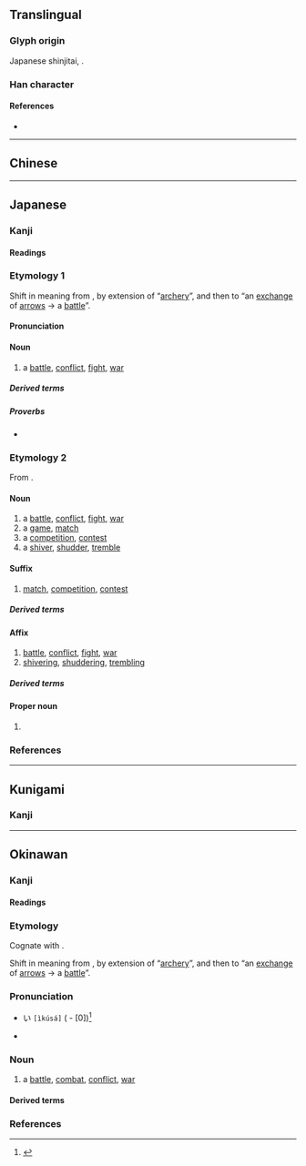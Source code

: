 {{also|戰|战}}
{{character info/new}}
==Translingual==
{{Han simplified forms|戰|戦|战}}

===Glyph origin===
Japanese shinjitai, {{Han simp|戰|f=單|t=単|nocap=1}}.

===Han character===
{{Han char|rn=62|rad=戈|as=09|sn=13|four=93450|canj=FJI|ids=⿰単戈}}

====References====
* {{Han ref|kx=0413.241|dkj=11631|dj=0756.230|hdz=21409.041|uh=6226}}

----

==Chinese==
{{zh-see|戰|v}}

----

==Japanese==
{{ja-kanji forms|戦|戰}}

===Kanji===
{{ja-kanji|grade=4|rs=戈08|kyu=戰}}

====Readings====
{{ja-readings
|goon=せん
|kanon=せん
|kun=いくさ-, たたか-う<たたか-ふ, たたか-い<たたか-ひ, おのの-き<をのの-き, おのの-く<をのの-く, そよ-ぎ, そよ-ぐ, そよ-がす, わなな-く
}}

===Etymology 1===
{{ja-kanjitab|いくさ|yomi=kun}}

Shift in meaning from {{m|ja|軍|tr=ikusa||[[soldier]], [[army]]}}, by extension of “[[archery]]”, and then to “an [[exchange]] of [[arrow]]s → a [[battle]]”.

====Pronunciation====
{{ja-pron|いくさ|yomi=kun|acc=3|acc2=0|acc_ref=DJR,SMK2,ZAJ|acc2_ref=DJR}}

====Noun====
{{ja-noun|kyu=戰|いくさ}}

# {{lb|ja|archaic|sort=いくさ}} a [[battle]], [[conflict]], [[fight#Noun|fight]], [[war]]
#: {{synonyms|ja|合戦|tr=gassen|攻戦|tr2=kōsen|戦争|tr3=sensō|戦い|tr4=tatakai}}

=====Derived terms=====
{{col3-u|ja
|{{ja-r|歌 戦|うた いくさ}}
|{{ja-r|勝ち戦|かち-いくさ}}
|{{ja-r|竹釘 戦|たけくぎ いくさ}}
|{{ja-r|弔い戦|とむらい-いくさ}}
|{{ja-r|一 戦|ひと いくさ}}
|{{ja-r|負け戦|まけ-いくさ}}
|{{ja-r|私 戦|わたくし いくさ}}
}}

=====Proverbs=====
* {{ja-r|戦 を 見て 矢 を 矧ぐ|いくさ を みて や を はぐ|lit=[[fletch]]ing an [[arrow]] while [[see]]ing a [[battle]]}}

===Etymology 2===
{{ja-kanjitab|yomi=o|せん}}

From {{der|ja|ltc|sort=せん|-}} {{ltc-l|戰}}.

====Noun====
{{ja-noun|kyu=戰|せん}}

# a [[battle]], [[conflict]], [[fight#Noun|fight]], [[war]]
# a [[game]], [[match]]
# a [[competition]], [[contest]]
# a [[shiver#Noun|shiver]], [[shudder]], [[tremble#Noun|tremble]]

====Suffix====
{{ja-pos|suffix|kyu=戰|せん}}

# {{lb|ja|sort=せん|especially in|_|sports}} [[match]], [[competition]], [[contest]]

=====Derived terms=====
{{col3-u|ja
|{{ja-r|オープン戦|オープン-せん}}
|{{ja-r|延%長%戦|えん%ちょう%せん}}
|{{ja-r|局%所%戦|きょく%しょ%-せん}}
|{{ja-r|慶%早%戦|^けい-%^そう%-せん}}
|{{ja-r|劇%戦|げき%せん|rom=-}}, {{ja-r|激%戦|げき%せん}}
|{{ja-r|後%半%戦|こう%はん%-せん}}
|{{ja-r|交%流%戦|こう%りゅう%-せん}}
|{{ja-r|持%久%戦|じ%きゅう%-せん}}
|{{ja-r|終%盤%戦|しゅう%ばん%-せん|[[endgame]]}}
|{{ja-r|選%挙%戦|せん%きょ%-せん}}
|{{ja-r|前%半%戦|ぜん%はん%-せん}}
|{{ja-r|早%慶%-戦|^そう%-^けい%-せん}}
|{{ja-r|争%奪%戦|そう%だつ%せん}}
|{{ja-r|タイトル戦|タイトル-せん}}
|{{ja-r|打%撃%戦|だ%げき%-せん}}
|{{ja-r|投%手%戦|とう%しゅ%-せん}}
|{{ja-r|貧%打%戦|ひん%だ%-せん}}
|{{ja-r|凡%戦|ぼん%せん}}
|{{ja-r|乱%打%戦|らん%だ%-せん|[[slugfest]]}}
|{{ja-r|リーグ戦|リーグ-せん}}
|{{ja-r|決定戦|けっていせん}}
}}

====Affix====
{{ja-pos|affix|kyu=戰|せん}}

# [[battle]], [[conflict]], [[fight#Noun|fight]], [[war]]
# [[shiver]]ing, [[shudder#Verb|shuddering]], [[tremble|trembling]]

=====Derived terms=====
{{col4-u|ja
|{{ja-r|戦%戦|せん%せん|rom=-}}, {{ja-r|戦%々|せん%せん}}
|{{ja-r|戦%意|せん%い|[[fighting]] [[spirit]]}}
|{{ja-r|戦%役|せん%えき}}
|{{ja-r|戦%禍|せん%か|war [[damage]]}}
|{{ja-r|戦%技|せん%ぎ}}
|{{ja-r|戦%記|せん%き|war [[chronicle]]}}
|{{ja-r|戦%況|せん%きょう|war [[situation]]}}
|{{ja-r|戦%勲|せん%くん}}
|{{ja-r|戦%訓|せん%くん}}
|{{ja-r|戦%鼓|せん%こ}}
|{{ja-r|戦%功|せん%こう}}
|{{ja-r|戦%国|せん%ごく}}
|{{ja-r|戦%債|せん%さい}}
|{{ja-r|戦%事|せん%じ}}
|{{ja-r|戦%士|せん%し|[[soldier]]}}
|{{ja-r|戦%車|せん%しゃ|[[tank]]}}
|{{ja-r|戦%術|せん%じゅつ|[[tactic]], [[tactics]]}}
|{{ja-r|戦%書|せん%しょ}}
|{{ja-r|戦%勝|せん%しょう|[[victory]], [[triumph]]}}
|{{ja-r|戦%場|せん%じょう|[[battlefield]]}}
|{{ja-r|戦%陣|せん%じん}}
|{{ja-r|戦%勢|せん%せい}}
|{{ja-r|戦%前|せん%ぜん|[[pre-war]]}}
|{{ja-r|戦%線|せん%せん|[[frontline]]}}
|{{ja-r|戦%争|せん%そう|[[war]]}}
|{{ja-r|戦%隊|せん%たい|[[military]] [[squadron]]}}
|{{ja-r|戦%闘|せん%とう|[[battle]], [[combat]]}}
|{{ja-r|戦%亡|せん%ぼう}}
|{{ja-r|戦%法|せん%ぽう|[[tactic]]}}
|{{ja-r|戦%袍|せん%ぽう}}
|{{ja-r|戦%没|せん%ぼつ|death in war}}
|{{ja-r|戦%友|せん%ゆう}}
|{{ja-r|戦%慄|せん%りつ|[[shudder]]}}
|{{ja-r|戦%略|せん%りゃく|[[strategy]]}}
|{{ja-r|一%戦|いっ%せん}}
|{{ja-r|鏖%戦|おう%せん}}
|{{ja-r|外%戦|がい%せん}}
|{{ja-r|海%戦|かい%せん}}
|{{ja-r|火%戦|か%せん}}
|{{ja-r|合%戦|かっ%せん}}
|{{ja-r|火%兵%戦|か%へい%せん}}
|{{ja-r|酣%戦|かん%せん}}
|{{ja-r|擬%戦|ぎ%せん}}
|{{ja-r|騎%戦|き%せん}}
|{{ja-r|休%戦|きゅう%せん|[[truce]]}}
|{{ja-r|空%戦|くう%せん}}
|{{ja-r|空%中%戦|くう%ちゅう%せん}}
|{{ja-r|継%戦|けい%せん}}
|{{ja-r|故%戦|こ%せん}}
|{{ja-r|合%戦|こう%せん}}
|{{ja-r|作%戦|さく%せん|[[military]] [[operation]]}}
|{{ja-r|死%戦|し%せん}}
|{{ja-r|私%戦|し%せん}}
|{{ja-r|守%戦|しゅ%せん}}
|{{ja-r|小%戦|しょう%せん}}
|{{ja-r|消%耗%戦|しょう%もう%せん}}
|{{ja-r|水%戦|すい%せん}}
|{{ja-r|正%戦|せい%せん}}
|{{ja-r|ゼロ戦|^ゼロせん}}
|{{ja-r|前%哨%戦|ぜん%しょう%せん}}
|{{ja-r|地%上%戦|ち%じょう%-せん}}
|{{ja-r|長%期%戦|ちょう%き%-せん}}
|{{ja-r|内%戦|ない%せん}}
|{{ja-r|難%戦|なん%せん}}
|{{ja-r|搏%戦|はく%せん}}
|{{ja-r|白%戦|はく%せん}}
|{{ja-r|白%兵%戦|はく%へい%せん}}
|{{ja-r|紛%戦|ふん%せん}}
|{{ja-r|防%衛%戦|ぼう%えい%-せん}}
|{{ja-r|立%体%戦|りっ%たい%-せん}}
|{{ja-r|零%戦|^れい%せん}}
}}

====Proper noun====
{{ja-pos|proper|kyu=戰|せん}}

# {{surname|ja|A=a|nodot=1|sort=-}}

===References===
<references/>

----

==Kunigami==

===Kanji===
{{head|xug|Han characters}}
{{ja-readings
|kun=[[ひくさー]] (<u>hikusā</u>, [[戦]]), [[たたﾟーか゚ん]] (<u>thatāka</u>n, [[戦ん]])
}}

----

==Okinawan==

===Kanji===
{{ryu-kanji|rs=戈08|kyu=戰}}

====Readings====
{{ryu-readings
|kun=いくさ-, たたか-ゆん
}}

===Etymology===
{{ryu-kanjitab|いくさ|yomi=k}}
Cognate with {{cog|ja|戦|tr=ikusa}}.

Shift in meaning from {{m|ryu|軍|tr=ikusa||[[soldier]], [[army]]}}, by extension of “[[archery]]”, and then to “an [[exchange]] of [[arrow]]s → a [[battle]]”.

===Pronunciation===
* {{a|{{ll|ja|首里|Shuri}}-{{ll|ja|那覇|Naha}}}} い{{ja-accent/high|くさ}} <tt>[ìkúsá]</tt> ({{ll|ja|平板型|Heiban}} - [0])<ref>{{R:Shuri-Naha Dialect Dictionary|イクサ|01133}}</ref>
* {{IPA|ryu|[ʔikusa]|sort=いくさ}}

===Noun===
{{ryu-noun|kyu=戰|いくさ}}

# a [[battle]], [[combat]], [[conflict]], [[war]]

====Derived terms====
{{col3-u|ryu
|{{m|ryu|戦後|tr=ikusaatu||[[postwar]], [[after]] the [[war]]; ''especially'', after [[World War II]]}}
|{{m|ryu|戦道具|tr=ikusa dōgu||[[instrument]] of [[war]], [[tool]] of war}}
|{{m|ryu|戦世|tr=ikusayū||[[war-torn]] [[era]]}}
|{{m|ryu|勝ち戦|tr=kachi-ikusa||[[victory]]}}
|{{m|ryu|負き戦|tr=maki-ikusa||[[defeat]]}}
}}

===References===
<references/>

{{c|ryu|War|sort=いくさ}}